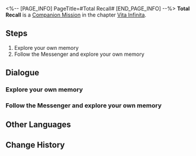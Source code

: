 <%-- [PAGE_INFO]
PageTitle=#Total Recall#
[END_PAGE_INFO] --%>
{{Stub|Dialogue, characters, and location(s)}}
{{Mission Infobox
|id            = 2020506
|title         = 
|image         = Mission Total Recall.png
|type          = Companion
|event_name    = 
|chapter       = Vita Infinita (Companion Mission Chapter)
|requirements  = [[Companion Mission]] ''[[Total Recall]]'' completed
|summary       = <!--official mission summary from Fate's Atlas-->
|characters    = <!--characters that appear in this mission-->
|startLocation = <!--location as it intially appears on the mission screen-->
|world         = <!--i.e. Penacony-->
|area          = <!--i.e. A Child's Dream-->
|prev          = 
|next          = 
|exp           = 
|credits       = 
|stellarJade   = 
|other         = 
}}
'''Total Recall''' is a [[Companion Mission]] in the chapter [[Vita Infinita (Companion Mission Chapter)|Vita Infinita]].

==Steps==
# Explore your own memory
# Follow the Messenger and explore your own memory

<!--
==Gameplay Notes==

--><!--
==Trial Character==

-->
==Dialogue==
{{Stub Dialogue}}
===Explore your own memory===
{{Mission Description|type=companion|location=<!--to be added-->|March 7th doesn't recognize this place. She is certain this is not her memory. She can't tell whether this is the Matrix of Prescience's calculation result or yet another trick from the Messenger.<br />However, the Messenger is gently pointing the way for her, as if they genuinely wish to show March 7th her "beginning."<br />March 7th cautiously moves forward following the Messenger's guidance, and actually feels rather relieved &mdash; No matter what lies ahead in wait, it will surely become a new "memory" for her.}}
{{Dialogue Start}}
:{{tx}}
{{Dialogue End}}

===Follow the Messenger and explore your own memory===
{{Mission Description|type=companion|location=<!--to be added-->|update|March 7th doesn't recognize this place. She is certain this is not her memory. She can't tell whether this is the Matrix of Prescience's calculation result or yet another trick from the Messenger.<br />However, the Messenger is gently pointing the way for her, as if they genuinely wish to show March 7th her "beginning."<br />March 7th cautiously moves forward following the Messenger's guidance, and actually feels rather relieved &mdash; No matter what lies ahead in wait, it will surely become a new "memory" for her.}}
{{Dialogue Start}}
:{{tx}}
{{Dialogue End}}

==Other Languages==
{{Other Languages
|en   = Total Recall
|zhs  = 全面回忆
|zht  = 全面回憶
|ja   = 全て追憶
|ko   = 전반적 회상
|es   = Podemos recordarlo por usted
|fr   = Total Recall
|ru   = Вспомнить всё
|th   = หวนย้อนความทรงจำ
|vi   = Hồi Ức Toàn Diện
|de   = Lückenlose Erinnerung
|id   = Mengenang Penuh
|pt   = A Vingadora do Futuro
}}

==Change History==
{{Change History|1.3}}
